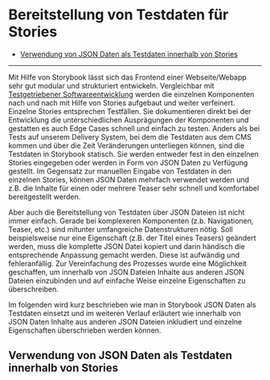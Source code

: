 
<Meta title="Grundlegendes/Testdatenbereitstellung" />

# Bereitstellung von Testdaten für Stories

-   [Verwendung von JSON Daten als Testdaten innerhalb von Stories](#verwendung-von-json-daten-als-testdaten-innerhalb-von-stories)

---

Mit Hilfe von Storybook lässt sich das Frontend einer Webseite/Webapp sehr gut modular und strukturiert entwickeln. Vergleichbar mit [Testgetriebener Softwareentwicklung](https://de.wikipedia.org/wiki/Testgetriebene_Entwicklung)
werden die einzelnen Komponenten nach und nach mit Hilfe von Stories aufgebaut und weiter verfeinert. Einzelne Stories entsprechen Testfällen. Sie dokumentieren direkt bei der Entwicklung die unterschiedlichen
Ausprägungen der Komponenten und gestatten es auch Edge Cases schnell und einfach zu testen. Anders als bei Tests auf unserem Delivery System, bei dem die Testdaten aus dem CMS kommen und über die
Zeit Veränderungen unterliegen können, sind die Testdaten in Storybook statisch. Sie werden entweder fest in den einzelnen Stories eingegeben oder werden in Form von JSON Daten zu Verfügung gestellt.
Im Gegensatz zur manuellen Eingabe von Testdaten in den einzelnen Stories, können JSON Daten mehrfach verwendet werden und z.B. die Inhalte für einen oder mehrere Teaser sehr schnell
und komfortabel bereitgestellt werden.

Aber auch die Bereitstellung von Testdaten über JSON Dateien ist nicht immer einfach. Gerade bei komplexeren Komponenten (z.b. Navigationen, Teaser, etc.) sind mitunter umfangreiche Datenstrukturen
nötig. Soll beispielsweise nur eine Eigenschaft (z.B. der Titel eines Teasers) geändert werden, muss die komplette JSON Datei kopiert und darin händisch die entsprechende Anpassung gemacht werden.
Diese ist aufwändig und fehleranfällig. Zur Vereinfachung des Prozesses wurde eine Möglichkeit geschaffen, um innerhalb von JSON Dateien Inhalte aus anderen JSON Dateien einzubinden und
auf einfache Weise einzelne Eigenschaften zu überschreiben.

Im folgenden wird kurz beschrieben wie man in Storybook JSON Daten als Testdaten einsetzt und im weiteren Verlauf erläutert wie innerhalb von JSON Daten Inhalte aus anderen JSON Dateien
inkludiert und einzelne Eigenschaften überschrieben werden können.

## Verwendung von JSON Daten als Testdaten innerhalb von Stories
